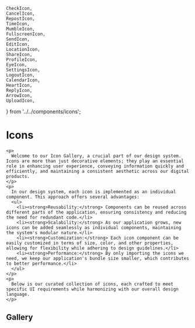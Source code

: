 
	CheckIcon,
	CancelIcon,
	RepostIcon,
	TimeIcon,
	MumbleIcon,
	FullscreenIcon,
	SendIcon,
	EditIcon,
	LocationIcon,
	ShareIcon,
	ProfileIcon,
	EyeIcon,
	SettingsIcon,
	LogoutIcon,
	CalendarIcon,
	HeartIcon,
	ReplyIcon,
	ArrowIcon,
	UploadIcon,
} from '../../components/icons';

<Meta title="Foundation/Icons" />

# Icons

    <p>
      Welcome to our Icon Gallery, a crucial part of our design system. Icons are more than just decorative elements; they play an essential role in enhancing user experience, conveying information quickly and efficiently, and maintaining a consistent aesthetic across our digital products.
    </p>
    <p>
      In our design system, each icon is implemented as an individual component. This approach offers several advantages:
      <ul>
        <li><strong>Reusability:</strong> Components can be reused across different parts of the application, ensuring consistency and reducing the need for redundant code.</li>
        <li><strong>Scalability:</strong> As our application grows, new icons can be added seamlessly as individual components, maintaining the system's modular nature.</li>
        <li><strong>Customization:</strong> Each icon component can be easily customized in terms of size, color, and other properties, allowing for flexibility while adhering to design guidelines.</li>
        <li><strong>Performance:</strong> By only importing the icons we need, we keep our application's bundle size smaller, which contributes to better performance.</li>
      </ul>
    </p>
    <p>
      Below is our curated collection of icons, each crafted to meet specific UI requirements while harmonizing with our overall design language.
    </p>

## Gallery

<IconGallery>
<IconGallery>
  <a href="/?path=/story/components-icons--checkmark">
    <IconItem name="check">
      <CheckIcon />
    </IconItem>
  </a>
  <a href="/?path=/story/components-icons--cancel">
    <IconItem name="cancel">
      <CancelIcon />
    </IconItem>
  </a>
  <a href="/?path=/story/components-icons--repost">
    <IconItem name="repost">
      <RepostIcon />
    </IconItem>
  </a>
  <a href="/?path=/story/components-icons--time">
    <IconItem name="time">
      <TimeIcon />
    </IconItem>
  </a>
  <a href="/?path=/story/components-icons--mumble">
    <IconItem name="mumble">
      <MumbleIcon />
    </IconItem>
  </a>
  <a href="/?path=/story/components-icons--fullscreen">
    <IconItem name="fullscreen">
      <FullscreenIcon />
    </IconItem>
  </a>
  <a href="/?path=/story/components-icons--send">
    <IconItem name="send">
      <SendIcon />
    </IconItem>
  </a>
  <a href="/?path=/story/components-icons--edit">
    <IconItem name="edit">
      <EditIcon />
    </IconItem>
  </a>
  <a href="/?path=/story/components-icons--location">
    <IconItem name="location">
      <LocationIcon />
    </IconItem>
  </a>
  <a href="/?path=/story/components-icons--share">
    <IconItem name="share">
      <ShareIcon />
    </IconItem>
  </a>
  <a href="/?path=/story/components-icons--profile">
    <IconItem name="profile">
      <ProfileIcon />
    </IconItem>
  </a>
  <a href="/?path=/story/components-icons--eye">
    <IconItem name="eye">
      <EyeIcon />
    </IconItem>
  </a>
  <a href="/?path=/story/components-icons--settings">
    <IconItem name="settings">
      <SettingsIcon />
    </IconItem>
  </a>
  <a href="/?path=/story/components-icons--logout">
    <IconItem name="logout">
      <LogoutIcon />
    </IconItem>
  </a>
  <a href="/?path=/story/components-icons--calendar">
    <IconItem name="calendar">
      <CalendarIcon />
    </IconItem>
  </a>
  <a href="/?path=/story/components-icons--heart">
    <IconItem name="heart">
      <HeartIcon />
    </IconItem>
  </a>
  <a href="/?path=/story/components-icons--reply">
    <IconItem name="reply">
      <ReplyIcon />
    </IconItem>
  </a>
    <a href="/?path=/story/components-icons--arrow">
    <IconItem name="arrow">
      <ArrowIcon />
    </IconItem>
  </a>
  <a href="/?path=/story/components-icons--upload">
    <IconItem name="upload">
      <UploadIcon />
    </IconItem>
  </a>
</IconGallery>

</IconGallery>
